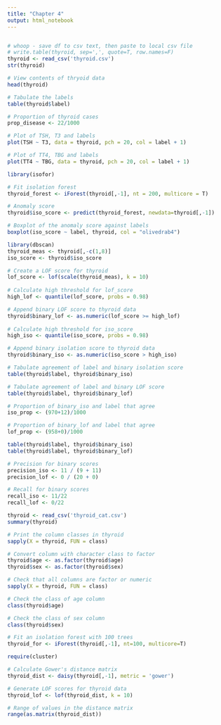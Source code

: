 ```yaml
---
title: "Chapter 4"
output: html_notebook
---
```


```r

```



```r
# whoop - save df to csv text, then paste to local csv file
# write.table(thyroid, sep=',', quote=T, row.names=F)
thyroid <- read_csv('thyroid.csv')
str(thyroid)
```

```r
# View contents of thryoid data
head(thyroid)

# Tabulate the labels
table(thyroid$label)

# Proportion of thyroid cases
prop_disease <- 22/1000
```

```r
# Plot of TSH, T3 and labels
plot(TSH ~ T3, data = thyroid, pch = 20, col = label + 1)
```

```r
# Plot of TT4, TBG and labels
plot(TT4 ~ TBG, data = thyroid, pch = 20, col = label + 1)
```

```r
library(isofor)

# Fit isolation forest
thyroid_forest <- iForest(thyroid[,-1], nt = 200, multicore = T)

# Anomaly score 
thyroid$iso_score <- predict(thyroid_forest, newdata=thyroid[,-1])

# Boxplot of the anomaly score against labels
boxplot(iso_score ~ label, thyroid, col = "olivedrab4")
```

```r
library(dbscan)
thyroid_meas <- thyroid[,-c(1,8)]
iso_score <- thyroid$iso_score

# Create a LOF score for thyroid
lof_score <- lof(scale(thyroid_meas), k = 10)
                 
# Calculate high threshold for lof_score
high_lof <- quantile(lof_score, probs = 0.98) 

# Append binary LOF score to thyroid data
thyroid$binary_lof <- as.numeric(lof_score >= high_lof)
                 
# Calculate high threshold for iso_score
high_iso <- quantile(iso_score, probs = 0.98) 

# Append binary isolation score to thyroid data
thyroid$binary_iso <- as.numeric(iso_score > high_iso)         
```

```r
# Tabulate agreement of label and binary isolation score 
table(thyroid$label, thyroid$binary_iso)

# Tabulate agreement of label and binary LOF score 
table(thyroid$label, thyroid$binary_lof)

# Proportion of binary_iso and label that agree
iso_prop <- (970+12)/1000

# Proportion of binary_lof and label that agree
lof_prop <- (958+0)/1000
```

```r
table(thyroid$label, thyroid$binary_iso)
table(thyroid$label, thyroid$binary_lof)

# Precision for binary scores
precision_iso <- 11 / (9 + 11)
precision_lof <- 0 / (20 + 0)

# Recall for binary scores
recall_iso <- 11/22
recall_lof <- 0/22
```

```r
thyroid <- read_csv('thyroid_cat.csv')
summary(thyroid)
```

```r
# Print the column classes in thyroid
sapply(X = thyroid, FUN = class)

# Convert column with character class to factor
thyroid$age <- as.factor(thyroid$age)
thyroid$sex <- as.factor(thyroid$sex)

# Check that all columns are factor or numeric
sapply(X = thyroid, FUN = class)
```

```r
# Check the class of age column
class(thyroid$age)

# Check the class of sex column
class(thyroid$sex)

# Fit an isolation forest with 100 trees
thyroid_for <- iForest(thyroid[,-1], nt=100, multicore=T)
```

```r
require(cluster)

# Calculate Gower's distance matrix
thyroid_dist <- daisy(thyroid[,-1], metric = 'gower')

# Generate LOF scores for thyroid data
thyroid_lof <- lof(thyroid_dist, k = 10)

# Range of values in the distance matrix
range(as.matrix(thyroid_dist))
```







